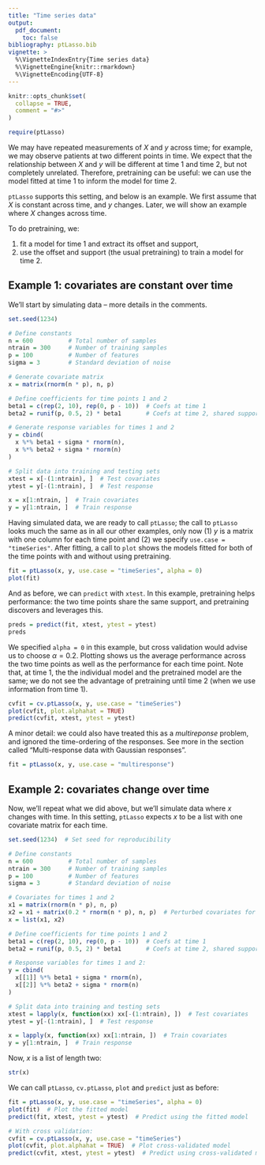 ```yaml
---
title: "Time series data"
output: 
  pdf_document:
    toc: false
bibliography: ptLasso.bib
vignette: >
  %\VignetteIndexEntry{Time series data}
  %\VignetteEngine{knitr::rmarkdown}
  %\VignetteEncoding{UTF-8}
---
```


```r
knitr::opts_chunk$set(
  collapse = TRUE,
  comment = "#>"
)
```

```r
require(ptLasso)
```


We may have repeated measurements of $X$ and $y$ across time; for example, we may observe patients at two different points in time. We expect that the relationship between $X$ and $y$ will be different at time 1 and time 2, but not completely unrelated. Therefore, pretraining can be useful: we can use the model fitted at time 1 to inform the model for time 2.

`ptLasso` supports this setting, and below is an example. We first assume that $X$ is constant across time, and $y$ changes. Later, we will show an example where $X$ changes across time.

To do pretraining, we:

1. fit a model for time 1 and extract its offset and support,
3. use the offset and support (the usual pretraining) to train a model for time 2.

## Example 1: covariates are constant over time

We'll start by simulating data -- more details in the comments.

```r
set.seed(1234)

# Define constants
n = 600          # Total number of samples
ntrain = 300     # Number of training samples
p = 100          # Number of features
sigma = 3        # Standard deviation of noise

# Generate covariate matrix
x = matrix(rnorm(n * p), n, p)

# Define coefficients for time points 1 and 2
beta1 = c(rep(2, 10), rep(0, p - 10))  # Coefs at time 1
beta2 = runif(p, 0.5, 2) * beta1       # Coefs at time 2, shared support with time 1

# Generate response variables for times 1 and 2
y = cbind(
  x %*% beta1 + sigma * rnorm(n),
  x %*% beta2 + sigma * rnorm(n)
)

# Split data into training and testing sets
xtest = x[-(1:ntrain), ]  # Test covariates
ytest = y[-(1:ntrain), ]  # Test response

x = x[1:ntrain, ]  # Train covariates
y = y[1:ntrain, ]  # Train response
```

Having simulated data, we are ready to call `ptLasso`; the call to `ptLasso` looks much the same as in all our other examples, only now (1) $y$ is a matrix with one column for each time point and (2) we specify `use.case = "timeSeries"`. After fitting, a call to `plot` shows the models fitted for both of the time points with and without using pretraining.
```r
fit = ptLasso(x, y, use.case = "timeSeries", alpha = 0)
plot(fit)
```

And as before, we can `predict` with `xtest`. In this example, pretraining helps performance: the two time points share the same support, and pretraining discovers and leverages this.
```r
preds = predict(fit, xtest, ytest = ytest)
preds
```
We specified `alpha = 0` in this example, but cross validation would advise us to choose $\alpha = 0.2$. Plotting shows us the average performance across the two time points as well as the performance for each time point. Note that, at time 1, the the individual model and the pretrained model are the same; we do not see the advantage of pretraining until time 2 (when we use information from time 1).
```r
cvfit = cv.ptLasso(x, y, use.case = "timeSeries")
plot(cvfit, plot.alphahat = TRUE)
predict(cvfit, xtest, ytest = ytest)
```
A minor detail: we could also have treated this as a _multireponse_ problem, and ignored the time-ordering of the responses. See more in the section called "Multi-response data with Gaussian responses".
```r
fit = ptLasso(x, y, use.case = "multiresponse")
```

## Example 2: covariates change over time

Now, we'll repeat what we did above, but we'll simulate data where $x$ changes with time. In this setting, `ptLasso` expects $x$ to be a list with one covariate matrix for each time.
```r
set.seed(1234)  # Set seed for reproducibility

# Define constants
n = 600          # Total number of samples
ntrain = 300     # Number of training samples
p = 100          # Number of features
sigma = 3        # Standard deviation of noise

# Covariates for times 1 and 2
x1 = matrix(rnorm(n * p), n, p)
x2 = x1 + matrix(0.2 * rnorm(n * p), n, p)  # Perturbed covariates for time 2
x = list(x1, x2)

# Define coefficients for time points 1 and 2
beta1 = c(rep(2, 10), rep(0, p - 10))  # Coefs at time 1
beta2 = runif(p, 0.5, 2) * beta1       # Coefs at time 2, shared support with time 1

# Response variables for times 1 and 2:
y = cbind(
  x[[1]] %*% beta1 + sigma * rnorm(n),
  x[[2]] %*% beta2 + sigma * rnorm(n)
)

# Split data into training and testing sets
xtest = lapply(x, function(xx) xx[-(1:ntrain), ])  # Test covariates
ytest = y[-(1:ntrain), ]  # Test response

x = lapply(x, function(xx) xx[1:ntrain, ])  # Train covariates
y = y[1:ntrain, ]  # Train response
```

Now, $x$ is a list of length two:
```r
str(x)
```

We can call `ptLasso`, `cv.ptLasso`, `plot` and `predict` just as before:
```r
fit = ptLasso(x, y, use.case = "timeSeries", alpha = 0)
plot(fit)  # Plot the fitted model
predict(fit, xtest, ytest = ytest)  # Predict using the fitted model

# With cross validation:
cvfit = cv.ptLasso(x, y, use.case = "timeSeries")
plot(cvfit, plot.alphahat = TRUE)  # Plot cross-validated model
predict(cvfit, xtest, ytest = ytest)  # Predict using cross-validated model
```